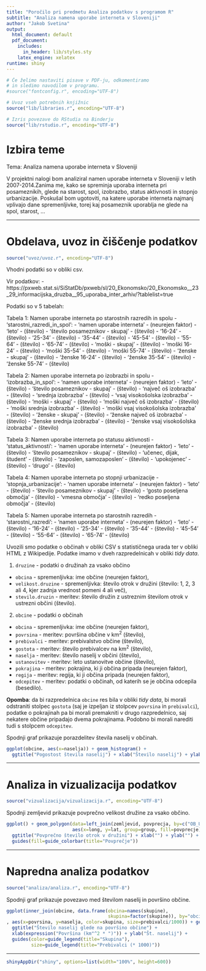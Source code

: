 ```yaml
---
title: "Poročilo pri predmetu Analiza podatkov s programom R"
subtitle: "Analiza namena uporabe interneta v Sloveniji"
author: "Jakob Svetina"
output:
  html_document: default
  pdf_document:
    includes:
      in_header: lib/styles.sty
    latex_engine: xelatex
runtime: shiny
---
```


```r
# Če želimo nastaviti pisave v PDF-ju, odkomentiramo
# in sledimo navodilom v programu.
#source("fontconfig.r", encoding="UTF-8")

# Uvoz vseh potrebnih knjižnic
source("lib/libraries.r", encoding="UTF-8")
```

```r
# Izris povezave do RStudia na Binderju
source("lib/rstudio.r", encoding="UTF-8")
```


# Izbira teme

Tema: Analiza namena uporabe interneta v Sloveniji

V projektni nalogi bom analiziral namen uporabe interneta v Sloveniji v letih 2007-2014.Zanima me, kako se spreminja uporaba interneta pri posameznikih, glede na starost, spol, izobrazbo, status aktivnosti in stopnjo urbanizacije. Poskušal bom ugotoviti, na katere uporabe interneta najmanj vplivajo dane spremenljivke, torej kaj posameznik uporablja ne glede na spol, starost, ...

***

# Obdelava, uvoz in čiščenje podatkov

```r
source("uvoz/uvoz.r", encoding="UTF-8")
```

Vhodni podatki so v obliki csv.

Vir podatkov:
 - https://pxweb.stat.si/SiStatDb/pxweb/sl/20_Ekonomsko/20_Ekonomsko__23_29_informacijska_druzba__95_uporaba_inter_arhiv/?tablelist=true
 
Podatki so v 5 tabelah:

Tabela 1: Namen uporabe interneta po starostnih razredih in spolu - 'starostni_razredi_in_spol':
 - 'namen uporabe interneta' - (neurejen faktor)
 - 'leto' - (število)
 - 'število posameznikov - skupaj' - (število)
 - '16-24' - (število)
 - '25-34' - (število)
 - '35-44' - (število)
 - '45-54' - (število)
 - '55-64' - (število)
 - '65-74' - (število)
 - 'moški - skupaj' - (število)
 - 'moški 16-24' - (število)
 - 'moški 35-54' - (število)
 - 'moški 55-74' - (število)
 - 'ženske - skupaj' - (število)
 - 'ženske 16-24' - (število)
 - 'ženske 35-54' - (število)
 - 'ženske 55-74' - (število)

Tabela 2: Namen uporabe interneta po izobrazbi in spolu - 'izobrazba_in_spol':
 - 'namen uporabe interneta' - (neurejen faktor)
 - 'leto' - (število)
 - 'število posameznikov - skupaj' - (število)
 - 'največ oš izobrazba' - (število)
 - 'srednja izobrazba' - (število)
 - 'vsaj visokošolska izobrazba' - (število)
 - 'moški - skupaj' - (število)
 - 'moški največ oš izobrazba' - (število)
 - 'moški srednja izobrazba' - (število)
 - 'moški vsaj visokošolska izobrazba' - (število)
 - 'ženske - skupaj' - (število)
 - 'ženske največ oš izobrazba' - (število)
 - 'ženske srednja izobrazba' - (število)
 - 'ženske vsaj visokošolska izobrazba' - (število)
 
 Tabela 3: Namen uporabe interneta po statusu aktivnosti - 'status_aktivnosti':
 - 'namen uporabe interneta' - (neurejen faktor)
 - 'leto' - (število)
 - 'število posameznikov - skupaj' - (število)
 - 'učenec, dijak, študent' - (število)
 - 'zaposlen, samozaposlen' - (število)
 - 'upokojenec' - (število)
 - 'drugo' - (število)
 
 Tabela 4: Namen uporabe interneta po stopnji urbanizacije - 'stopnja_urbanizacije':
 - 'namen uporabe interneta' - (neurejen faktor)
 - 'leto' - (število)
 - 'število posameznikov - skupaj' - (število)
 - 'gosto poseljena območja' - (število)
 - 'vmesna območja' - (število)
 - 'redko poseljena območja' - (število)

Tabela 5: Namen uporabe interneta po starostnih razredih - 'starostni_razredi':
 - 'namen uporabe interneta' - (neurejen faktor)
 - 'leto' - (število)
 - '16-24' - (število)
 - '25-34' - (število)
 - '35-44' - (število)
 - '45-54' - (število)
 - '55-64' - (število)
 - '65-74' - (število)











Uvozili smo podatke o občinah v obliki CSV s statističnega urada ter v obliki HTML
z Wikipedije. Podatke imamo v dveh razpredelnicah v obliki *tidy data*.

1. `druzine` - podatki o družinah za vsako občino
  - `obcina` - spremenljivka: ime občine (neurejen faktor),
  - `velikost.druzine` - spremenljivka: število otrok v družini (število: 1, 2, 3 ali 4, kjer zadnja vrednost pomeni 4 ali več),
  - `stevilo.druzin` - meritev: število družin z ustreznim številom otrok v ustrezni občini (število).

2. `obcine` - podatki o občinah
  - `obcina` - spremenljivka: ime občine (neurejen faktor),
  - `povrsina` - meritev: površina občine v km$^2$ (število),
  - `prebivalci` - meritev: prebivalstvo občine (število),
  - `gostota` - meritev: število prebivalcev na km$^2$ (število),
  - `naselja` - meritev: število naselij v občini (število),
  - `ustanovitev` - meritev: leto ustanovitve občine (število),
  - `pokrajina` - meritev: pokrajina, ki ji občina pripada (neurejen faktor),
  - `regija` - meritev: regija, ki ji občina pripada (neurejen faktor),
  - `odcepitev` - meritev: podatki o občinah, od katerih se je občina odcepila (besedilo).

**Opomba**: da bi razpredelnica `obcine` res bila v obliki *tidy data*, bi morali odstraniti stolpec `gostota` (saj je izpeljan iz stolpcev `povrsina` in `prebivalci`), podatke o pokrajinah pa bi morali premakniti v drugo razpredelnico, saj nekatere občine pripadajo dvema pokrajinama. Podobno bi morali narediti tudi s stolpcem `odcepitev`.

Spodnji graf prikazuje porazdelitev števila naselij v občinah.

```r
ggplot(obcine, aes(x=naselja)) + geom_histogram() +
  ggtitle("Pogostost števila naselij") + xlab("Število naselij") + ylab("Število občin")
```

***

# Analiza in vizualizacija podatkov

```r
source("vizualizacija/vizualizacija.r", encoding="UTF-8")
```

Spodnji zemljevid prikazuje povprečno velikost družine za vsako občino.

```r
ggplot() + geom_polygon(data=left_join(zemljevid, povprecja, by=c("OB_UIME"="obcina")),
                        aes(x=long, y=lat, group=group, fill=povprecje)) +
  ggtitle("Povprečno število otrok v družini") + xlab("") + ylab("") +
  guides(fill=guide_colorbar(title="Povprečje"))
```

***

# Napredna analiza podatkov

```r
source("analiza/analiza.r", encoding="UTF-8")
```

Spodnji graf prikazuje povezavo med številom naselij in površino občine.

```r
ggplot(inner_join(obcine, data.frame(obcina=names(skupine),
                                     skupina=factor(skupine)), by="obcina")
, aes(x=povrsina, y=naselja, color=skupina, size=prebivalci/1000)) + geom_point() +
  ggtitle("Število naselij glede na površino občine") +
  xlab(expression("Površina (km"^2 * ")")) + ylab("Št. naselij") +
  guides(color=guide_legend(title="Skupina"),
         size=guide_legend(title="Prebivalci (* 1000)"))
```

***

```r
shinyAppDir("shiny", options=list(width="100%", height=600))
```

